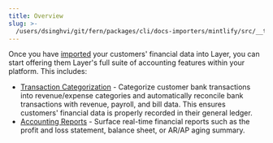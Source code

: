 ```yaml
---
title: Overview
slug: >-
  /users/dsinghvi/git/fern/packages/cli/docs-importers/mintlify/src/__test__/fixtures/layerfi/guides/offering-accounting-overview
---
```



Once you have [imported](/guides/importing-data-overview) your customers' financial data into Layer, you can start offering them Layer's full suite of accounting features within your platform. This includes:
* [Transaction Categorization](/guides/transaction-categorization) - Categorize customer bank transactions into revenue/expense categories and automatically reconcile bank transactions with revenue, payroll, and bill data. This ensures customers' financial data is properly recorded in their general ledger. 
* [Accounting Reports](/guides/reporting) - Surface real-time financial reports such as the profit and loss statement, balance sheet, or AR/AP aging summary.